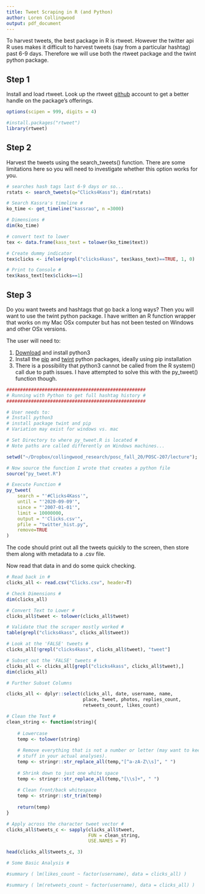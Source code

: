 ```yaml
---
title: Tweet Scraping in R (and Python)
author: Loren Collingwood
output: pdf_document
---
```

    
To harvest tweets, the best package in R is rtweet. However the twitter api R 
uses makes it difficult to harvest tweets (say from a particular hashtag) past 
6-9 days. Therefore we will use both the rtweet package and the twint python 
package. 

## Step 1

Install and load rtweet. Look up the rtweet [github](https://github.com/ropensci/rtweet) 
account to get a better handle on the package's offerings.

```r
options(scipen = 999, digits = 4)
```

```r
#install.packages("rtweet")
library(rtweet)
```

## Step 2

Harvest the tweets using the search_tweets() function. There are some limitations 
here so you will need to investigate whether this option works for you.

```r

# searches hash tags last 6-9 days or so...
rstats <- search_tweets(q="Clicks4Kass"); dim(rstats)

# Search Kassra's timeline #
ko_time <- get_timeline("kassrao", n =3000)

# Dimensions #
dim(ko_time)

# convert text to lower
tex <- data.frame(kass_text = tolower(ko_time$text))

# Create dummy indicator
tex$clicks <- ifelse(grepl("clicks4kass", tex$kass_text)==TRUE, 1, 0)

# Print to Console #
tex$kass_text[tex$clicks==1]

```

## Step 3

Do you want tweets and hashtags that go back a long ways? Then you will want to 
use the twint python package. I have written an R function wrapper that works on 
my Mac OSx computer but has not been tested on Windows and other OSx versions.

The user will need to:

1. [Download](https://www.python.org/downloads/) and install python3
2. Install the [pip](https://pypi.org/project/pip/) and [twint](https://pypi.org/project/twint/) python packages, ideally using pip installation
3. There is a possibility that python3 cannot be called from the R system() 
call due to path issues. I have attempted to solve this with the py_tweet() 
function though.

```r

###################################################
# Running with Python to get full hashtag history #
###################################################

# User needs to:
# Install python3
# install package twint and pip
# Variation may exist for windows vs. mac

# Set Directory to where py_tweet.R is located #
# Note paths are called differently on Windows machines...

setwd("~/Dropbox/collingwood_research/posc_fall_20/POSC-207/lecture"); list.files()

# Now source the function I wrote that creates a python file
source("py_tweet.R")

# Execute Function #
py_tweet(  
    search = "'#Clicks4Kass'", 
    until = "'2020-09-09'",
    since = "'2007-01-01'",
    limit = 10000000, 
    output = "'Clicks.csv'",
    pfile = "twitter_hist.py",
    remove=TRUE
)
```

The code should print out all the tweets quickly to the screen, then store them 
along with metadata to a .csv file.

Now read that data in and do some quick checking.

```r
# Read back in #
clicks_all <- read.csv("Clicks.csv", header=T)

# Check Dimensions #
dim(clicks_all)

# Convert Text to Lower #
clicks_all$tweet <- tolower(clicks_all$tweet)

# Validate that the scraper mostly worked #
table(grepl("clicks4kass", clicks_all$tweet))

# Look at the 'FALSE' tweets #
clicks_all[!grepl("clicks4kass", clicks_all$tweet), "tweet"]

# Subset out the 'FALSE' tweets #
clicks_all <- clicks_all[grepl("clicks4kass", clicks_all$tweet),]
dim(clicks_all)

# Further Subset Columns

clicks_all <- dplyr::select(clicks_all, date, username, name, 
                            place, tweet, photos, replies_count, 
                            retweets_count, likes_count)

# Clean the Text #
clean_string <- function(string){
    
    # Lowercase
    temp <- tolower(string)
    
    # Remove everything that is not a number or letter (may want to keep more 
    # stuff in your actual analyses). 
    temp <- stringr::str_replace_all(temp,"[^a-zA-Z\\s]", " ")
    
    # Shrink down to just one white space
    temp <- stringr::str_replace_all(temp,"[\\s]+", " ")
    
    # Clean front/back whitespace
    temp <- stringr::str_trim(temp)
    
    return(temp)
}

# Apply across the character tweet vector #
clicks_all$tweets_c <- sapply(clicks_all$tweet, 
                              FUN = clean_string, 
                              USE.NAMES = F)

head(clicks_all$tweets_c, 3)

# Some Basic Analysis #

#summary ( lm(likes_count ~ factor(username), data = clicks_all) )

#summary ( lm(retweets_count ~ factor(username), data = clicks_all) )
```